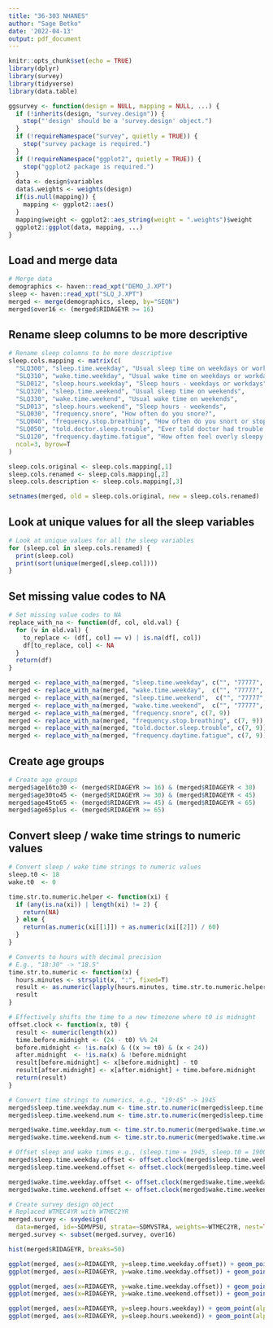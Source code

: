 ```yaml
---
title: "36-303 NHANES"
author: "Sage Betko"
date: '2022-04-13'
output: pdf_document
---
```


```r
knitr::opts_chunk$set(echo = TRUE)
library(dplyr)
library(survey)
library(tidyverse)
library(data.table)
```

```r
ggsurvey <- function(design = NULL, mapping = NULL, ...) {
  if (!inherits(design, "survey.design")) {
    stop("'design' should be a 'survey.design' object.")
  }
  if (!requireNamespace("survey", quietly = TRUE)) {
    stop("survey package is required.")
  }
  if (!requireNamespace("ggplot2", quietly = TRUE)) {
    stop("ggplot2 package is required.")
  }
  data <- design$variables
  data$.weights <- weights(design)
  if(is.null(mapping)) {
    mapping <- ggplot2::aes()
  }
  mapping$weight <- ggplot2::aes_string(weight = ".weights")$weight
  ggplot2::ggplot(data, mapping, ...)
}
```

## Load and merge data

```r
# Merge data
demographics <- haven::read_xpt("DEMO_J.XPT")
sleep <- haven::read_xpt("SLQ_J.XPT")
merged <- merge(demographics, sleep, by="SEQN")
merged$over16 <- (merged$RIDAGEYR >= 16)
```

## Rename sleep columns to be more descriptive

```r
# Rename sleep columns to be more descriptive
sleep.cols.mapping <- matrix(c(
  "SLQ300", "sleep.time.weekday", "Usual sleep time on weekdays or workdays",
  "SLQ310", "wake.time.weekday", "Usual wake time on weekdays or workdays",
  "SLD012", "sleep.hours.weekday", "Sleep hours - weekdays or workdays",
  "SLQ320", "sleep.time.weekend", "Usual sleep time on weekends",
  "SLQ330", "wake.time.weekend", "Usual wake time on weekends",
  "SLD013", "sleep.hours.weekend", "Sleep hours - weekends",
  "SLQ030", "frequency.snore", "How often do you snore?",
  "SLQ040", "frequency.stop.breathing", "How often do you snort or stop breathing?",
  "SLQ050", "told.doctor.sleep.trouble", "Ever told doctor had trouble sleeping?",
  "SLQ120", "frequency.daytime.fatigue", "How often feel overly sleepy during day?"),
  ncol=3, byrow=T
)

sleep.cols.original <- sleep.cols.mapping[,1]
sleep.cols.renamed <- sleep.cols.mapping[,2]
sleep.cols.description <- sleep.cols.mapping[,3]

setnames(merged, old = sleep.cols.original, new = sleep.cols.renamed)
```

## Look at unique values for all the sleep variables

```r
# Look at unique values for all the sleep variables
for (sleep.col in sleep.cols.renamed) {
  print(sleep.col)
  print(sort(unique(merged[,sleep.col])))
}
```


## Set missing value codes to NA
```r
# Set missing value codes to NA
replace_with_na <- function(df, col, old.val) {
  for (v in old.val) {
    to_replace <- (df[, col] == v) | is.na(df[, col])
    df[to_replace, col] <- NA
  }
  return(df)
}

merged <- replace_with_na(merged, "sleep.time.weekday", c("", "77777", "99999"))
merged <- replace_with_na(merged, "wake.time.weekday",  c("", "77777", "99999"))
merged <- replace_with_na(merged, "sleep.time.weekend",  c("", "77777", "99999"))
merged <- replace_with_na(merged, "wake.time.weekend",  c("", "77777", "99999"))
merged <- replace_with_na(merged, "frequency.snore", c(7, 9))
merged <- replace_with_na(merged, "frequency.stop.breathing", c(7, 9))
merged <- replace_with_na(merged, "told.doctor.sleep.trouble", c(7, 9))
merged <- replace_with_na(merged, "frequency.daytime.fatigue", c(7, 9))
```

## Create age groups
```r
# Create age groups
merged$age16to30 <- (merged$RIDAGEYR >= 16) & (merged$RIDAGEYR < 30)
merged$age30to45 <- (merged$RIDAGEYR >= 30) & (merged$RIDAGEYR < 45)
merged$age45to65 <- (merged$RIDAGEYR >= 45) & (merged$RIDAGEYR < 65)
merged$age65plus <- (merged$RIDAGEYR >= 65)
```


## Convert sleep / wake time strings to numeric values

```r
# Convert sleep / wake time strings to numeric values
sleep.t0 <- 18
wake.t0  <- 0

time.str.to.numeric.helper <- function(xi) {
  if (any(is.na(xi)) | length(xi) != 2) {
    return(NA)
  } else {
    return(as.numeric(xi[[1]]) + as.numeric(xi[[2]]) / 60)
  }
}

# Converts to hours with decimal precision
# E.g., "18:30" -> "18.5"
time.str.to.numeric <- function(x) {
  hours.minutes <- strsplit(x, ":", fixed=T)
  result <- as.numeric(lapply(hours.minutes, time.str.to.numeric.helper))
  result
}

# Effectively shifts the time to a new timezone where t0 is midnight
offset.clock <- function(x, t0) {
  result <- numeric(length(x))
  time.before.midnight <- (24 - t0) %% 24
  before.midnight <- !is.na(x) & ((x >= t0) & (x < 24)) 
  after.midnight  <- !is.na(x) & !before.midnight
  result[before.midnight] <- x[before.midnight] - t0
  result[after.midnight] <- x[after.midnight] + time.before.midnight
  return(result)
}

# Convert time strings to numerics, e.g., "19:45" -> 1945
merged$sleep.time.weekday.num <- time.str.to.numeric(merged$sleep.time.weekday)
merged$sleep.time.weekend.num <- time.str.to.numeric(merged$sleep.time.weekend)

merged$wake.time.weekday.num <- time.str.to.numeric(merged$wake.time.weekday)
merged$wake.time.weekend.num <- time.str.to.numeric(merged$wake.time.weekend)

# Offset sleep and wake times e.g., (sleep.time = 1945, sleep.t0 = 1900) -> 45
merged$sleep.time.weekday.offset <- offset.clock(merged$sleep.time.weekday.num, sleep.t0)
merged$sleep.time.weekend.offset <- offset.clock(merged$sleep.time.weekend.num, sleep.t0)

merged$wake.time.weekday.offset <- offset.clock(merged$wake.time.weekday.num, wake.t0)
merged$wake.time.weekend.offset <- offset.clock(merged$wake.time.weekend.num, wake.t0)
```


```r
# Create survey design object
# Replaced WTMEC4YR with WTMEC2YR
merged.survey <- svydesign(
  data=merged, id=~SDMVPSU, strata=~SDMVSTRA, weights=~WTMEC2YR, nest=TRUE)
merged.survey <- subset(merged.survey, over16)
```


```r
hist(merged$RIDAGEYR, breaks=50)

ggplot(merged, aes(x=RIDAGEYR, y=sleep.time.weekday.offset)) + geom_point(alpha=0.01)
ggplot(merged, aes(x=RIDAGEYR, y=wake.time.weekday.offset)) + geom_point(alpha=0.01)

ggplot(merged, aes(x=RIDAGEYR, y=wake.time.weekday.offset)) + geom_point(alpha=0.01)
ggplot(merged, aes(x=RIDAGEYR, y=wake.time.weekend.offset)) + geom_point(alpha=0.01)

ggplot(merged, aes(x=RIDAGEYR, y=sleep.hours.weekday)) + geom_point(alpha=0.01) + labs(y="Sleep Hours (Weekdays or Workdays)")
ggplot(merged, aes(x=RIDAGEYR, y=sleep.hours.weekend)) + geom_point(alpha=0.01) + labs(y="Sleep Hours (Weekends)")
```






